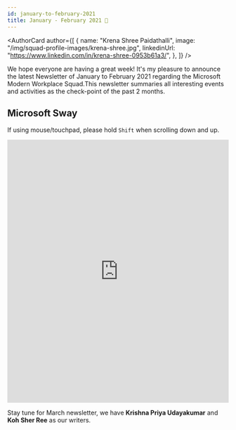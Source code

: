 ```yaml
---
id: january-to-february-2021
title: January - February 2021 🎉
---
```



<AuthorCard
	author={[
		{
			name: "Krena Shree Paidathalli",
			image: "/img/squad-profile-images/krena-shree.jpg",
			linkedinUrl: "https://www.linkedin.com/in/krena-shree-0953b61a3/",
		},
	]}
/>

We hope everyone are having a great week! It's my pleasure to announce the latest Newsletter of January to February 2021 regarding the Microsoft Modern Workplace Squad.This newsletter summaries all interesting events and activities as the check-point of the past 2 months.

## Microsoft Sway

If using mouse/touchpad, please hold `Shift` when scrolling down and up.

<p>
	<iframe width="100%" height="600px" src="https://sway.office.com/s/IEBaniQsUVxvB1TR/embed" frameborder="0" marginheight="0" marginwidth="0" max-width="100%" sandbox="allow-forms allow-modals allow-orientation-lock allow-popups allow-same-origin allow-scripts" scrolling="yes" allowfullscreen mozallowfullscreen msallowfullscreen webkitallowfullscreen loading="lazy"></iframe>
</p>

Stay tune for March newsletter, we have **Krishna Priya Udayakumar** and **Koh Sher Ree** as our writers.

